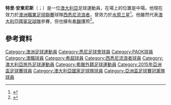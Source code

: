 {{expand|time=2015-05-18T00:52:52+00:00}}
{{refimprove|time=2015-05-18T00:52:52+00:00}}
{{noteTA
|G1=football
|G2=ALeague
|1=zh-hans:特里;zh-hk:泰利;zh-tw:泰瑞;
}}
{{Infobox football biography
| name                = 特里·安東尼斯<br>Terry Antonis
| image               = Terry Antonis.jpg
| caption             = 
| fullname            = 
| birth_date          = {{birth date and age|1993|11|26|df=y}}
| birth_place         = [[澳大利亞|澳大利亞]][[新南威爾士州|新南威爾士州]][[悉尼|悉尼]]{{le|班克斯镇|Bankstown}}
| height              = {{height|m=1.78}}
| position            = [[中場|中場]]
| currentclub         = [[水原三星|水原三星]]
| clubnumber          = 8
| youthyears1         = 2004
| youthclubs1         = {{le|悉尼奥林匹克足球俱乐部|Sydney Olympic Football Club|悉尼奥林匹克}}
| youthyears2         = 
| youthclubs2         = {{le|马可尼骏马|Marconi Stallions}}
| youthyears3         = 2007–2009
| youthclubs3         = {{le|新南威尔士州体育学院足球部|New South Wales Institute of Sport Football (Soccer) Program|NSWIS}}
| youthyears4         = 2009–2010
| youthclubs4         = {{le|澳大利亚体育学院足球部|Australian Institute of Sport Football Program|AIS}}
| years1              = 2010–
| clubs1              = [[悉尼FC|悉尼FC]]
| caps1               = 69
| goals1              = 5
| years2              = 2015–2017
| clubs2              = [[PAOK|PAOK]]
| caps2               = 4
| goals2              = 0
| years3              = 2016
| clubs3              = →  [[韋里亞足球俱樂部|韋里亞]] (借用)
| caps3               = 1
| goals3              = 0
| years4              = 2017
| clubs4              = → {{ALeague WSW}} (借用)
| caps4               = 11
| goals4              = 1
| years5              = 2017–2018
| clubs5              = [[VVV-芬洛|芬洛]]
| caps5               = 0
| goals5              = 0
| years6              = 2018–2019
| clubs6              = [[墨爾本勝利|墨爾本勝利]]
| caps6               = 25
| goals6              = 4
| years7              = 2019-
| clubs7              = [[水原三星|水原三星]]
| caps7               = 
| goals7              = 
| nationalyears1      = 2008–2010
| nationalteam1       = [[澳大利亞17歲以下國家足球隊|澳大利亞 U-17]]
| nationalcaps1       = 11
| nationalgoals1      = 3
| nationalyears2      = 2010–2013
| nationalteam2       = [[澳大利亞20歲以下國家足球隊|澳大利亞 U-20]]
| nationalcaps2       = 19
| nationalgoals2      = 2
| nationalyears3      = 2016–
| nationalteam3       = [[澳大利亞23歲以下國家足球隊|澳大利亞 U-23]]
| nationalcaps3       = 3
| nationalgoals3      = 0
| nationalyears4      = 2012–
| nationalteam4       = [[澳大利亞國家足球隊|澳大利亞]]
| nationalcaps4       = 3
| nationalgoals4      = 0
| club-update         = 2018-12-14
| nationalteam-update = 2013-06-10
}}

'''特里·安東尼斯'''（{{lang-en|Terry Antonis}}；{{bd|1993年|11月26日}}）是一位[[澳大利亞|澳大利亞]]足球運動員，在場上的位置是中場。他現在效力於[[澳洲職業足球聯賽|澳洲職業足球聯賽]]球隊[[西悉尼流浪者|西悉尼流浪者]]，曾效力於[[水原三星|水原三星]]<ref>{{cite web|title=Sky Blues down Macarthur Rams 1-0|url=http://www.sydneyfc.com/default.aspx?s=aleague_newsdisplay&id=33973|date=22 June 2010|publisher=SydneyFC.com|deadurl=yes|archiveurl=https://web.archive.org/web/20110301035547/http://www.sydneyfc.com/default.aspx?s=aleague_newsdisplay&id=33973|archivedate=2011年3月1日}}</ref>。他雖然代表[[澳大利亞國家足球隊|澳大利亞國家足球隊]]參賽，但也擁有[[希臘|希臘]]護照<ref>{{cite news |url= http://www.theaustralian.com.au/sport/socceroos-rankings-rise-leads-young-stars-to-english-premier-league/story-fnlpdr1y-1227221935310 |title= Socceroos rankings rise leads young stars to English Premier League |work= The Australian |publisher= News Corp Australia |date= 17 February 2015 |first= David |last= Davutovic |accessdate= 17 February 2015 |archive-date= 2015-05-01 |archive-url= https://web.archive.org/web/20150501164035/http://www.theaustralian.com.au/sport/socceroos-rankings-rise-leads-young-stars-to-english-premier-league/story-fnlpdr1y-1227221935310 |dead-url= no }}</ref>。

== 參考資料 ==
{{reflist}}

{{2015年亚洲杯足球赛澳大利亚参赛名单}}

{{DEFAULTSORT:Antonis, Terry}}
[[Category:澳洲足球運動員|Category:澳洲足球運動員]]
[[Category:悉尼足球會球員|Category:悉尼足球會球員]]
[[Category:PAOK球員|Category:PAOK球員]]
[[Category:澳職球員|Category:澳職球員]]
[[Category:希超球員|Category:希超球員]]
[[Category:西悉尼流浪者球員|Category:西悉尼流浪者球員]]
[[Category:澳大利亞旅外足球運動員|Category:澳大利亞旅外足球運動員]]
[[Category:希臘外籍足球運動員|Category:希臘外籍足球運動員]]
[[Category:2015年亞洲盃足球賽球員|Category:2015年亞洲盃足球賽球員]]
[[Category:澳大利亞國家足球隊球員|Category:澳大利亞國家足球隊球員]]
[[Category:亞洲盃足球賽冠軍隊球員|Category:亞洲盃足球賽冠軍隊球員]]